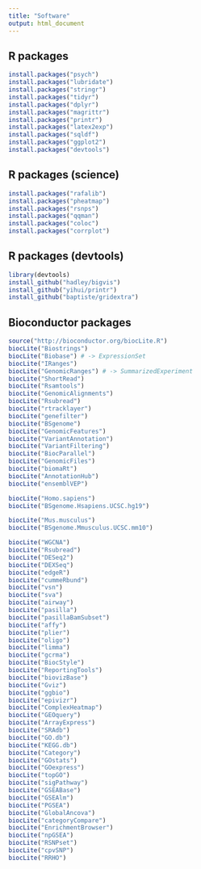 ```yaml
---
title: "Software"
output: html_document
---
```


## R packages

```r
install.packages("psych")
install.packages("lubridate")
install.packages("stringr")
install.packages("tidyr")
install.packages("dplyr")
install.packages("magrittr")
install.packages("printr")
install.packages("latex2exp")
install.packages("sqldf")
install.packages("ggplot2")
install.packages("devtools")
```

## R packages (science)

```r
install.packages("rafalib")
install.packages("pheatmap")
install.packages("rsnps")
install.packages("qqman")
install.packages("coloc")
install.packages("corrplot")
```

## R packages (devtools)

```r
library(devtools)
install_github("hadley/bigvis")
install_github("yihui/printr")
install_github("baptiste/gridextra")
```

## Bioconductor packages

```r
source("http://bioconductor.org/biocLite.R")
biocLite("Biostrings")
biocLite("Biobase") # -> ExpressionSet
biocLite("IRanges")
biocLite("GenomicRanges") # -> SummarizedExperiment
biocLite("ShortRead")
biocLite("Rsamtools")
biocLite("GenomicAlignments")
biocLite("Rsubread")
biocLite("rtracklayer")
biocLite("genefilter")
biocLite("BSgenome")
biocLite("GenomicFeatures")
biocLite("VariantAnnotation")
biocLite("VariantFiltering")
biocLite("BiocParallel")
biocLite("GenomicFiles")
biocLite("biomaRt")
biocLite("AnnotationHub")
biocLite("ensemblVEP")

biocLite("Homo.sapiens")
biocLite("BSgenome.Hsapiens.UCSC.hg19")

biocLite("Mus.musculus")
biocLite("BSgenome.Mmusculus.UCSC.mm10")

biocLite("WGCNA")
biocLite("Rsubread")
biocLite("DESeq2")
biocLite("DEXSeq")
biocLite("edgeR")
biocLite("cummeRbund")
biocLite("vsn")
biocLite("sva")
biocLite("airway")
biocLite("pasilla")
biocLite("pasillaBamSubset")
biocLite("affy")
biocLite("plier")
biocLite("oligo")
biocLite("limma")
biocLite("gcrma")
biocLite("BiocStyle")
biocLite("ReportingTools")
biocLite("biovizBase")
biocLite("Gviz")
biocLite("ggbio")
biocLite("epivizr")
biocLite("ComplexHeatmap")
biocLite("GEOquery")
biocLite("ArrayExpress")
biocLite("SRAdb")
biocLite("GO.db")
biocLite("KEGG.db")
biocLite("Category")
biocLite("GOstats")
biocLite("GOexpress")
biocLite("topGO")
biocLite("sigPathway")
biocLite("GSEABase")
biocLite("GSEAlm")
biocLite("PGSEA")
biocLite("GlobalAncova")
biocLite("categoryCompare")
biocLite("EnrichmentBrowser")
biocLite("npGSEA")
biocLite("RSNPset")
biocLite("cpvSNP")
biocLite("RRHO")
```
